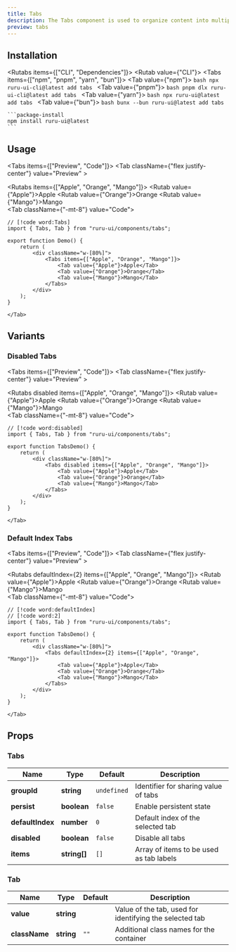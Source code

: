 ```yaml
---
title: Tabs
description: The Tabs component is used to organize content into multiple sections with navigation.
preview: tabs
---
```



## Installation

<Rutabs items={["CLI", "Dependencies"]}>
  <Rutab value={"CLI"}>
    <Tabs items={["npm", "pnpm", "yarn", "bun"]}>
      <Tab value={"npm"}>
      ```bash
      npx ruru-ui-cli@latest add tabs
      ```
      </Tab>
      <Tab value={"pnpm"}>
      ```bash
      pnpm dlx ruru-ui-cli@latest add tabs
      ```
      </Tab>
      <Tab value={"yarn"}>
      ```bash
      npx ruru-ui@latest add tabs
      ```
      </Tab>
      <Tab value={"bun"}>
      ```bash
      bunx --bun ruru-ui@latest add tabs
      ```
    </Tab>
    </Tabs>

  </Rutab>
  <Rutab value={"Dependencies"}>

    ```package-install
    npm install ruru-ui@latest
    ```

  </Rutab>
</Rutabs>

## Usage

<Tabs items={["Preview", "Code"]}>
    <Tab className={"flex justify-center"} value="Preview" >
        <div className="w-[80%]">
            <Rutabs items={["Apple", "Orange", "Mango"]}>
                <Rutab value={"Apple"}>Apple</Rutab>
                <Rutab value={"Orange"}>Orange</Rutab>
                <Rutab value={"Mango"}>Mango</Rutab>
            </Rutabs>
        </div>
    </Tab>
    <Tab className={"-mt-8"} value="Code">
```tsx
// [!code word:Tabs]
import { Tabs, Tab } from "ruru-ui/components/tabs";

export function Demo() {
    return ( 
        <div className="w-[80%]">
            <Tabs items={["Apple", "Orange", "Mango"]}>
                <Tab value={"Apple"}>Apple</Tab>
                <Tab value={"Orange"}>Orange</Tab>
                <Tab value={"Mango"}>Mango</Tab>
            </Tabs>
        </div>
    );
}

```
    </Tab>

</Tabs>

## Variants

### Disabled Tabs

<Tabs items={["Preview", "Code"]}>
    <Tab className={"flex justify-center"} value="Preview" >
        <div className="w-[80%]">
            <Rutabs disabled items={["Apple", "Orange", "Mango"]}>
                <Rutab value={"Apple"}>Apple</Rutab>
                <Rutab value={"Orange"}>Orange</Rutab>
                <Rutab value={"Mango"}>Mango</Rutab>
            </Rutabs>
        </div>
    </Tab>
    <Tab className={"-mt-8"} value="Code">
```tsx
// [!code word:disabled]
import { Tabs, Tab } from "ruru-ui/components/tabs";

export function TabsDemo() {
    return (
        <div className="w-[80%]">
            <Tabs disabled items={["Apple", "Orange", "Mango"]}>
                <Tab value={"Apple"}>Apple</Tab>
                <Tab value={"Orange"}>Orange</Tab>
                <Tab value={"Mango"}>Mango</Tab>
            </Tabs>
        </div>
    );
}
```
    </Tab>

</Tabs>

### Default Index Tabs

<Tabs items={["Preview", "Code"]}>
    <Tab className={"flex justify-center"} value="Preview" >
        <div className="w-[80%]">
            <Rutabs defaultIndex={2} items={["Apple", "Orange", "Mango"]}>
                <Rutab value={"Apple"}>Apple</Rutab>
                <Rutab value={"Orange"}>Orange</Rutab>
                <Rutab value={"Mango"}>Mango</Rutab>
            </Rutabs>
        </div>
    </Tab>
    <Tab className={"-mt-8"} value="Code">
```tsx
// [!code word:defaultIndex]
// [!code word:2]
import { Tabs, Tab } from "ruru-ui/components/tabs";

export function TabsDemo() {
    return (
        <div className="w-[80%]">
            <Tabs defaultIndex={2} items={["Apple", "Orange", "Mango"]}>
                <Tab value={"Apple"}>Apple</Tab>
                <Tab value={"Orange"}>Orange</Tab>
                <Tab value={"Mango"}>Mango</Tab>
            </Tabs>
        </div>
    );
}
```
    </Tab>

</Tabs>

## Props

### Tabs

| Name             | Type         | Default     | Description                             |
| ---------------- | ------------ | ----------- | --------------------------------------- |
| **groupId**      | **string**   | `undefined` | Identifier for sharing value of tabs    |
| **persist**      | **boolean**  | `false`     | Enable persistent state                 |
| **defaultIndex** | **number**   | `0`         | Default index of the selected tab       |
| **disabled**     | **boolean**  | `false`     | Disable all tabs                        |
| **items**        | **string[]** | `[]`        | Array of items to be used as tab labels |

### Tab

| Name          | Type       | Default | Description                                             |
| ------------- | ---------- | ------- | ------------------------------------------------------- |
| **value**     | **string** |         | Value of the tab, used for identifying the selected tab |
| **className** | **string** | `""`    | Additional class names for the container                |
